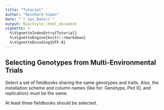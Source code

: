 ```yaml
---
title: "Tutorial"
author: "Reinhard Simon"
date: "`r Sys.Date()`"
output: BiocStyle::html_document
vignette: >
  %\VignetteIndexEntry{Tutorial}
  %\VignetteEngine{knitr::rmarkdown}
  %\VignetteEncoding{UTF-8}
---
```


## Selecting Genotypes from Multi-Environmental Trials

Select a set of fieldbooks sharing the same genotypes and traits. Also, the installation scheme and column names (like for: Genotype, Plot ID, and replication) must be the same.

At least three fieldbooks should be selected.


